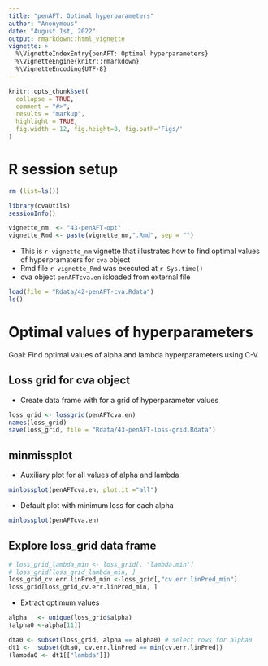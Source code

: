 ```yaml
---
title: "penAFT: Optimal hyperparameters"
author: "Anonymous"
date: "August 1st, 2022"
output: rmarkdown::html_vignette
vignette: >
  %\VignetteIndexEntry{penAFT: Optimal hyperparameters}
  %\VignetteEngine{knitr::rmarkdown}
  %\VignetteEncoding{UTF-8}
---
```


```r
knitr::opts_chunk$set(
  collapse = TRUE,
  comment = "#>",
  results = "markup",
  highlight = TRUE,
  fig.width = 12, fig.height=8, fig.path='Figs/'
)
```

# R session setup

```r
rm (list=ls())
```

```r
library(cvaUtils)
sessionInfo()
```

```r
vignette_nm  <- "43-penAFT-opt"
vignette_Rmd <- paste(vignette_nm,".Rmd", sep = "")
```

* This is `r vignette_nm` vignette that illustrates how to find optimal values of hyperpramaters for `cva` object
* Rmd file  `r vignette_Rmd` was executed at `r Sys.time()`
* cva object `penAFTcva.en` isloaded from external file

```r
load(file = "Rdata/42-penAFT-cva.Rdata")
ls()
```

# Optimal values of hyperparameters

Goal: Find optimal values of alpha and lambda hyperparameters using C-V.

## Loss grid for cva object

* Create data frame with for a grid of hyperparameter values  

```r
loss_grid <- lossgrid(penAFTcva.en)
names(loss_grid)
save(loss_grid, file = "Rdata/43-penAFT-loss-grid.Rdata")
```

## minmissplot

* Auxiliary plot for all values of alpha and lambda

```r
minlossplot(penAFTcva.en, plot.it ="all")
```

* Default plot with minimum loss for each alpha

```r
minlossplot(penAFTcva.en)
```

## Explore loss_grid data frame

```r
# loss_grid_lambda_min <- loss_grid[, "lambda.min"] 
# loss_grid[loss_grid_lambda_min, ]
loss_grid_cv.err.linPred_min <-loss_grid[,"cv.err.linPred_min"]
loss_grid[loss_grid_cv.err.linPred_min, ]
```

* Extract optimum values

```r
alpha   <- unique(loss_grid$alpha)
(alpha0 <-alpha[11])

dta0 <- subset(loss_grid, alpha == alpha0) # select rows for alpha0
dt1 <-  subset(dta0, cv.err.linPred == min(cv.err.linPred))
(lambda0 <- dt1[["lambda"]])

```

